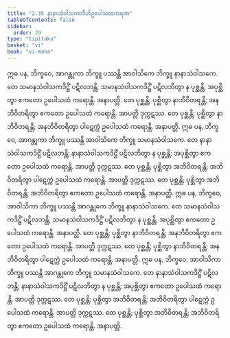 ```yaml
---
title: "2.35 နာနာသံဝါသကာဒီဟိဥပေါသထကရဏ"
tableOfContents: false
sidebar:
  order: 29
type: "tipitaka"
basket: "vi"
book: "vi-maha"
---
```



<DynamicBreadcrumb />

<Division number="180" book="vi-maha">

<Paragraph number="784" book="vi-maha">
ဣဓ ပန, ဘိက္ခဝေ, အာဂန္တုကာ ဘိက္ခူ ပဿန္တိ အာဝါသိကေ ဘိက္ခူ နာနာသံဝါသကေ. တေ သမာနသံဝါသကဒိဋ္ဌိံ ပဋိလဘန္တိ; သမာနသံဝါသကဒိဋ္ဌိံ ပဋိလဘိတွာ န ပုစ္ဆန္တိ; အပုစ္ဆိတွာ ဧကတော ဥပေါသထံ ကရောန္တိ. အနာပတ္တိ. တေ ပုစ္ဆန္တိ; ပုစ္ဆိတွာ နာဘိဝိတရန္တိ; အနဘိဝိတရိတွာ ဧကတော ဥပေါသထံ ကရောန္တိ. အာပတ္တိ ဒုက္ကဋဿ. တေ ပုစ္ဆန္တိ; ပုစ္ဆိတွာ နာဘိဝိတရန္တိ; အနဘိဝိတရိတွာ ပါဋေက္ကံ ဥပေါသထံ ကရောန္တိ. အနာပတ္တိ.
</Paragraph>

<Paragraph number="785" book="vi-maha">
ဣဓ ပန, ဘိက္ခဝေ, အာဂန္တုကာ ဘိက္ခူ ပဿန္တိ အာဝါသိကေ ဘိက္ခူ သမာနသံဝါသကေ. တေ နာနာသံဝါသကဒိဋ္ဌိံ ပဋိလဘန္တိ; နာနာသံဝါသကဒိဋ္ဌိံ ပဋိလဘိတွာ န ပုစ္ဆန္တိ; အပုစ္ဆိတွာ ဧကတော ဥပေါသထံ ကရောန္တိ. အာပတ္တိ ဒုက္ကဋဿ. တေ ပုစ္ဆန္တိ; ပုစ္ဆိတွာ အဘိဝိတရန္တိ; အဘိဝိတရိတွာ ပါဋေက္ကံ ဥပေါသထံ ကရောန္တိ. အာပတ္တိ ဒုက္ကဋဿ. တေ ပုစ္ဆန္တိ; ပုစ္ဆိတွာ အဘိဝိတရန္တိ; အဘိဝိတရိတွာ ဧကတော ဥပေါသထံ ကရောန္တိ. အနာပတ္တိ.
</Paragraph>

<Paragraph number="786" book="vi-maha">
ဣဓ ပန, ဘိက္ခဝေ, အာဝါသိကာ ဘိက္ခူ ပဿန္တိ အာဂန္တုကေ ဘိက္ခူ နာနာသံဝါသကေ. တေ သမာနသံဝါသကဒိဋ္ဌိံ ပဋိလဘန္တိ; သမာနသံဝါသကဒိဋ္ဌိံ ပဋိလဘိတွာ န ပုစ္ဆန္တိ; အပုစ္ဆိတွာ ဧကတော ဥပေါသထံ ကရောန္တိ. အနာပတ္တိ. တေ ပုစ္ဆန္တိ; ပုစ္ဆိတွာ နာဘိဝိတရန္တိ; အနဘိဝိတရိတွာ ဧကတော ဥပေါသထံ ကရောန္တိ. အာပတ္တိ ဒုက္ကဋဿ. တေ ပုစ္ဆန္တိ; ပုစ္ဆိတွာ နာဘိဝိတရန္တိ; အနဘိဝိတရိတွာ ပါဋေက္ကံ ဥပေါသထံ ကရောန္တိ. အနာပတ္တိ.
</Paragraph>

<Paragraph number="787" book="vi-maha">
ဣဓ ပန, ဘိက္ခဝေ, အာဝါသိကာ ဘိက္ခူ ပဿန္တိ အာဂန္တုကေ ဘိက္ခူ သမာနသံဝါသကေ. တေ နာနာသံဝါသကဒိဋ္ဌိံ ပဋိလဘန္တိ; နာနာသံဝါသကဒိဋ္ဌိံ ပဋိလဘိတွာ န ပုစ္ဆန္တိ; အပုစ္ဆိတွာ ဧကတော ဥပေါသထံ ကရောန္တိ. အာပတ္တိ ဒုက္ကဋဿ. တေ ပုစ္ဆန္တိ; ပုစ္ဆိတွာ အဘိဝိတရန္တိ; အဘိဝိတရိတွာ ပါဋေက္ကံ ဥပေါသထံ ကရောန္တိ. အာပတ္တိ ဒုက္ကဋဿ. တေ ပုစ္ဆန္တိ; ပုစ္ဆိတွာ အဘိဝိတရန္တိ; အဘိဝိတရိတွာ ဧကတော ဥပေါသထံ ကရောန္တိ. အနာပတ္တိ.
</Paragraph>
</Division>